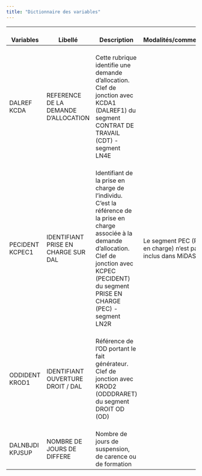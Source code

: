 ```yaml
---
title: "Dictionnaire des variables"
---
```


| <br>Variables       | <br>Libellé                              | <br>Description                                                                                                                                                                                                              | <br>Modalités/commentaires                                       |
|------------|------------|------------------------------------|------------------|
| <br>DALREF KCDA     | <br>REFERENCE DE LA DEMANDE D'ALLOCATION | <br>Cette rubrique identifie une demande d'allocation.<br> Clef de jonction avec KCDA1 (DALREF1) du segment CONTRAT DE TRAVAIL (CDT) - segment LN4E                                                                          |                                                                  |
| <br>PECIDENT KCPEC1 | <br>IDENTIFIANT PRISE EN CHARGE SUR DAL  | <br>Identifiant de la prise en charge de l'individu. C'est la référence de la prise en charge associée à la demande d'allocation.<br> Clef de jonction avec KCPEC (PECIDENT) du segment PRISE EN CHARGE (PEC) - segment LN2R | <br>Le segment PEC (Prise en charge) n'est pas inclus dans MiDAS |
| <br>ODDIDENT KROD1  | <br>IDENTIFIANT OUVERTURE DROIT / DAL    | <br>Référence de l'OD portant le fait générateur.<br> Clef de jonction avec KROD2 (ODDDRARET) du segment DROIT OD (OD)                                                                                                       |                                                                  |
| <br>DALNBJDI KPJSUP | <br>NOMBRE DE JOURS DE DIFFERE           | <br>Nombre de jours de suspension, de carence ou de formation                                                                                                                                                                |                                                                  |
